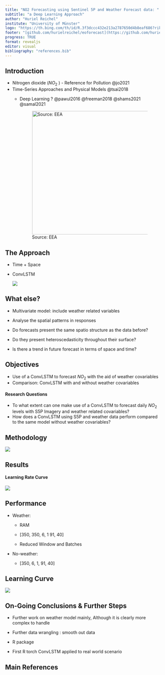 ```yaml
---
title: "NO2 Forecasting using Sentinel 5P and Weather Forecast data: "
subtitle: "a Deep Learning Approach"
author: "Huriel Reichel"
institute: "University of Münster"
logo: "https://th.bing.com/th/id/R.3f3dccc432e213a2787650d4b8eaf686?rik=pdnsnPrvOYzAgQ&pid=ImgRaw&r=0"
footer: "[github.com/hurielreichel/eoforecast](https://github.com/hurielreichel/eoforecast)"
progress: TRUE
format: revealjs
editor: visual
bibliography: "references.bib"
---
```


## Introduction

-   Nitrogen dioxide ($NO_2$ ) - Reference for Pollution @jo2021
-   Time-Series Approaches and Physical Models @tsai2018
    -   Deep Learning ? @pawul2016 @freeman2018 @shams2021 @samal2021

        ![Source: EEA](https://www.eea.europa.eu/en/topics/in-depth/pollution/@@images/image-800-85cda4ea9bc664035d01c6e1bffaf73c.jpeg){width="400"}

## The Approach

-   Time + Space

-   ConvLSTM

    ![](fig/convlstm.png)

## What else?

-   Multivariate model: include weather related variables

-   Analyse the spatial patterns in responses

-   Do forecasts present the same spatio structure as the data before?

-   Do they present heteroscedasticity throughout their surface?

-   Is there a trend in future forecast in terms of space and time?

## Objectives

-   Use of a ConvLSTM to forecast $NO_2$ with the aid of weather covariables
-   Comparison: ConvLSTM with and without weather covariables

#### Research Questions

-   To what extent can one make use of a ConvLSTM to forecast daily $NO_2$ levels with S5P Imagery and weather related covariables?
-   How does a ConvLSTM using S5P and weather data perform compared to the same model without weather covariables?

## Methodology

![](fig/methods.png){fig-align="center"}

## Results

#### Learning Rate Curve

![](fig/learning_rate.png){fig-align="center"}

## Performance

-   Weather:

    -   RAM

    -   \[350, 350, 6, 1 91, 40\]

    -   Reduced Window and Batches

-   No-weather:

    -   \[350, 6, 1, 91, 40\]

## Learning Curve

![](learning_curve-sanity2.png){fig-align="center"}

## On-Going Conclusions & Further Steps

-   Further work on weather model mainly, Although it is clearly more complex to handle

-   Further data wrangling : smooth out data

-   R package

-   First R torch ConvLSTM applied to real world scenario

## Main References
